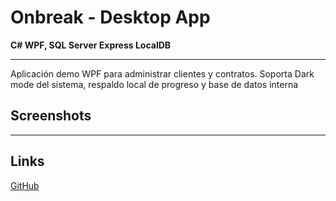 # Onbreak - Desktop App

**C# WPF, SQL Server Express LocalDB**

---

Aplicación demo WPF para administrar clientes y contratos. Soporta Dark mode del sistema, respaldo local de progreso y base de datos interna

## Screenshots

---

## Links

[GitHub](https://github.com/Jaycedam/OnBreakServices)
